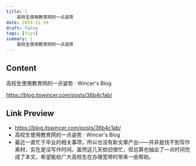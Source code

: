 ```yaml
---
title: |
    高校生使用教育网的一点姿势
date: 2019-11-29
draft: false
tags: [tips]
summary: |
    高校生使用教育网的一点姿势
---
```


## Content

高校生使用教育网的一点姿势 · Wincer's Blog

https://blog.itswincer.com/posts/36b4c1ab/

## Link Preview

- https://blog.itswincer.com/posts/36b4c1ab/
- 高校生使用教育网的一点姿势 · Wincer's Blog
- 最近一直忙于毕业的相关事项，所以也没有新文章产出——并非是找不到写作素材，实在是没写作时间。虽然这几天依旧很忙，但总算也抽出了一点时间完成了本文，希望能给广大高校生在办理宽带时带来一些帮助。
